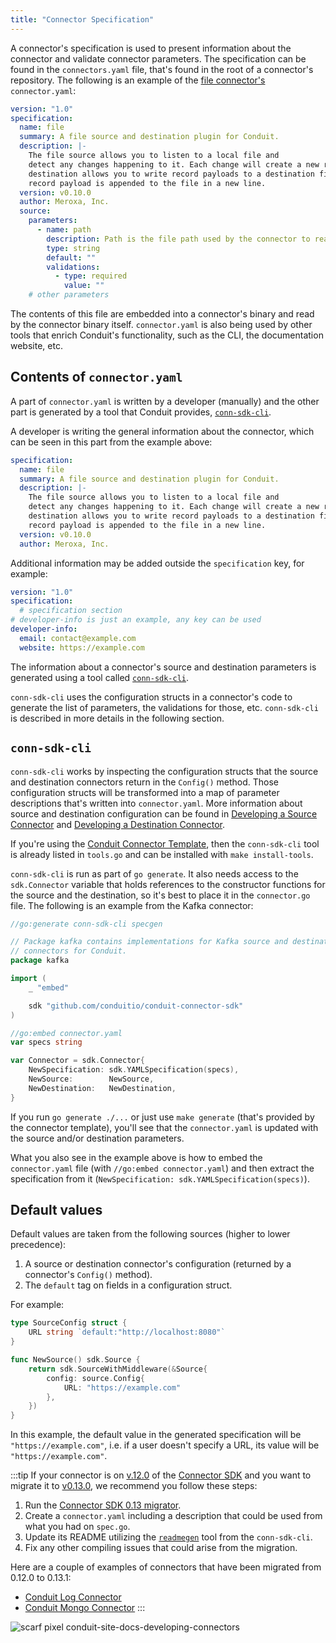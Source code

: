 ```yaml
---
title: "Connector Specification"
---
```


A connector's specification is used to present information about the connector
and validate connector parameters. The specification can be found in the
`connectors.yaml` file, that's found in the root of a connector's repository.
The following is an example of
the [file connector's](https://github.com/ConduitIO/conduit-connector-file)
`connector.yaml`:

```yaml
version: "1.0"
specification:
  name: file
  summary: A file source and destination plugin for Conduit.
  description: |-
    The file source allows you to listen to a local file and
    detect any changes happening to it. Each change will create a new record. The
    destination allows you to write record payloads to a destination file, each new
    record payload is appended to the file in a new line.
  version: v0.10.0
  author: Meroxa, Inc.
  source:
    parameters:
      - name: path
        description: Path is the file path used by the connector to read/write records.
        type: string
        default: ""
        validations:
          - type: required
            value: ""
    # other parameters
```

The contents of this file are embedded into a connector's binary and read by the
connector binary itself. `connector.yaml` is also being used by other tools that
enrich Conduit's functionality, such as the CLI, the documentation website, etc.

## Contents of `connector.yaml`

A part of `connector.yaml` is written by a developer (manually) and the other
part is generated by a tool that Conduit provides, [
`conn-sdk-cli`](https://github.com/ConduitIO/conduit-connector-sdk/tree/main/conn-sdk-cli).

A developer is writing the general information about the connector, which can be
seen in this part from the example above:

```yaml
specification:
  name: file
  summary: A file source and destination plugin for Conduit.
  description: |-
    The file source allows you to listen to a local file and
    detect any changes happening to it. Each change will create a new record. The
    destination allows you to write record payloads to a destination file, each new
    record payload is appended to the file in a new line.
  version: v0.10.0
  author: Meroxa, Inc.
```

Additional information may be added outside the `specification` key, for
example:

```yaml
version: "1.0"
specification:
  # specification section
# developer-info is just an example, any key can be used
developer-info:
  email: contact@example.com
  website: https://example.com
```

The information about a connector's source and destination parameters is
generated using a tool called
[`conn-sdk-cli`](https://github.com/ConduitIO/conduit-connector-sdk/tree/main/conn-sdk-cli).

`conn-sdk-cli` uses the configuration structs in a connector's code to generate the
list of parameters, the validations for those, etc. `conn-sdk-cli` is described in
more details in the following section.

## `conn-sdk-cli`

`conn-sdk-cli` works by inspecting the configuration structs that the source and
destination connectors return in the `Config()` method. Those configuration
structs will be transformed into a map of parameter descriptions that's written
into `connector.yaml`. More information about source and destination
configuration can be found
in [Developing a Source Connector](/docs/developing/connectors/developing-source-connectors)
and [Developing a Destination Connector](/docs/developing/connectors/developing-destination-connectors).

If you're using
the [Conduit Connector Template](/docs/developing/connectors/conduit-connector-template),
then the `conn-sdk-cli` tool is already listed in `tools.go` and can be installed
with `make install-tools`.

`conn-sdk-cli` is run as part of `go generate`. It also needs access to the
`sdk.Connector` variable that holds references to the constructor functions for the
source and the destination, so it's best to place it in the `connector.go` file.
The following is an example from the Kafka connector:

```go
//go:generate conn-sdk-cli specgen

// Package kafka contains implementations for Kafka source and destination
// connectors for Conduit.
package kafka

import (
	_ "embed"

	sdk "github.com/conduitio/conduit-connector-sdk"
)

//go:embed connector.yaml
var specs string

var Connector = sdk.Connector{
	NewSpecification: sdk.YAMLSpecification(specs),
	NewSource:        NewSource,
	NewDestination:   NewDestination,
}
```

If you run `go generate ./...` or just use `make generate` (that's provided by
the connector template), you'll see that the `connector.yaml` is updated with
the source and/or destination parameters.

What you also see in the example above is how to embed the `connector.yaml`
file (with `//go:embed connector.yaml`) and then extract the specification from
it (`NewSpecification: sdk.YAMLSpecification(specs)`).

## Default values

Default values are taken from the following sources (higher to lower precedence):

1. A source or destination connector's configuration (returned by a connector's
   `Config()` method).
2. The `default` tag on fields in a configuration struct.

For example:

```go
type SourceConfig struct {
	URL string `default:"http://localhost:8080"`
}

func NewSource() sdk.Source {
    return sdk.SourceWithMiddleware(&Source{
        config: source.Config{
            URL: "https://example.com"
        },
    })
}
```

In this example, the default value in the generated specification will be
`"https://example.com"`, i.e. if a user doesn't specify a URL, its value will be
`"https://example.com"`.

:::tip
If your connector is on [v.12.0](https://github.com/ConduitIO/conduit-connector-sdk/releases/tag/v0.12.0) of the [Connector SDK](https://github.com/ConduitIO/conduit-connector-sdk) and you want to migrate it to [v0.13.0](https://github.com/ConduitIO/conduit-connector-sdk/releases/tag/v0.13.0), we recommend you follow these steps:

1. Run the [Connector SDK 0.13 migrator](https://github.com/ConduitIO/tools/tree/main/connector-sdk-0.13-migrator).
1. Create a `connector.yaml` including a description that could be used from what you had on `spec.go`.
1. Update its README utilizing the [`readmegen`](https://github.com/ConduitIO/conduit-connector-sdk/tree/main/conn-sdk-cli#readmegen) tool from the `conn-sdk-cli`.
1. Fix any other compiling issues that could arise from the migration.

Here are a couple of examples of connectors that have been migrated from 0.12.0 to 0.13.1:

-  [Conduit Log Connector](https://github.com/ConduitIO/conduit-connector-log/pull/59)
-  [Conduit Mongo Connector](https://github.com/conduitio-labs/conduit-connector-mongo/pull/151)
:::

![scarf pixel conduit-site-docs-developing-connectors](https://static.scarf.sh/a.png?x-pxid=3ada0949-fa61-40d6-a44a-76447ea4e39f)
